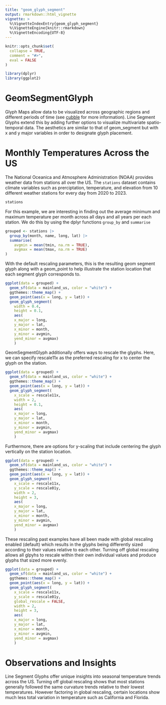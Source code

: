 ```yaml
---
title: "geom_glyph_segment"
output: rmarkdown::html_vignette
vignette: >
  %\VignetteIndexEntry{geom_glyph_segment}
  %\VignetteEngine{knitr::rmarkdown}
  %\VignetteEncoding{UTF-8}
---
```


```r
knitr::opts_chunk$set(
  collapse = TRUE,
  comment = "#>",
  eval = FALSE
)
```

```r
library(dplyr)
library(ggplot2)
```

# GeomSegmentGlyph

Glyph Maps allow data to be visualized across geographic regions and different periods of time (see [cubble](https://github.com/huizezhang-sherry/cubble) for more information). Line Segment Glyphs extend this by adding further options to visualize multivariate spatio-temporal data. The aesthetics are similar to that of geom_segment but with x and y major variables in order to designate glyph placement.

# Monthly Temperatures Across the US

The National Oceanica and Atmosphere Administration (NOAA) provides weather data from stations all over the US. The `stations` dataset contains climate variables such as prerciptation, temperature, and elevation from 10 different weather stations for every day from 2020 to 2023.

```r
stations
```

For this example, we are interesting in finding out the average minimum and maximum temperature per month across all days and all years per each station. We do this by using the dplyr functions `group_by` and `summarise`

```r
grouped <- stations |>
  group_by(month, name, long, lat) |>
  summarise(
    avgmin = mean(tmin, na.rm = TRUE),
    avgmax = mean(tmax, na.rm = TRUE)
)
```

With the default rescaling parameters, this is the resulting geom segment glyph along with a geom_point to help illustrate the station location that each segment glyph corresponds to.

```r
ggplot(data = grouped) +
  geom_sf(data = mainland_us, color = "white") +
  ggthemes::theme_map() +
  geom_point(aes(x = long, y = lat)) +
  geom_glyph_segment(
    width = 0.4,
    height = 0.1,
    aes(
    x_major = long, 
    y_major = lat, 
    x_minor = month, 
    y_minor = avgmin, 
    yend_minor = avgmax)
    ) 
```

GeomSegmentGlyph additionally offers ways to rescale the glyphs. Here, we can specify rescale11x as the preferred rescaling for x to center the glyph on the station.

```r
ggplot(data = grouped) +
  geom_sf(data = mainland_us, color = "white") +
  ggthemes::theme_map() +
  geom_point(aes(x = long, y = lat)) +
  geom_glyph_segment(
    x_scale = rescale11x,
    width = 2,
    height = 0.1,
    aes(
    x_major = long, 
    y_major = lat, 
    x_minor = month, 
    y_minor = avgmin, 
    yend_minor = avgmax)
    ) 
```

Furthermore, there are options for y-scaling that include centering the glyph vertically on the station location.

```r
ggplot(data = grouped) +
  geom_sf(data = mainland_us, color = "white") +
  ggthemes::theme_map() +
  geom_point(aes(x = long, y = lat)) +
  geom_glyph_segment(
    x_scale = rescale11x,
    y_scale = rescale01y,
    width = 2,
    height = 3,
    aes(
    x_major = long, 
    y_major = lat, 
    x_minor = month, 
    y_minor = avgmin, 
    yend_minor = avgmax)
    ) 
```

These rescaling past examples have all been made with global rescaling enabled (default) which results in the glyphs being differently sized according to their values relative to each other. Turning off global rescaling allows all glpyhs to rescale within their own individual values and produce glyphs that sized more evenly.

```r
ggplot(data = grouped) +
  geom_sf(data = mainland_us, color = "white") +
  ggthemes::theme_map() +
  geom_point(aes(x = long, y = lat)) +
  geom_glyph_segment(
    x_scale = rescale11x,
    y_scale = rescale01y,
    global_rescale = FALSE,
    width = 2,
    height = 3,
    aes(
    x_major = long, 
    y_major = lat, 
    x_minor = month, 
    y_minor = avgmin, 
    yend_minor = avgmax)
    ) 
```

# Observations and Insights

Line Segment Glyphs offer unique insights into seasonal temperature trends across the US. Turning off global rescaling shows that most stations generally followed the same curvature trends relative to their lowest temperatures. However factoring in global rescaling, certain locations show much less total variation in temperature such as California and Florida.
